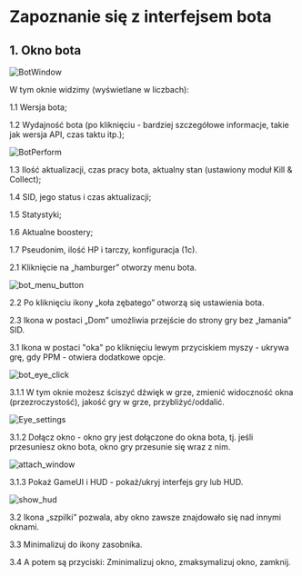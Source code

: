 # Zapoznanie się z interfejsem bota

## 1. Okno bota

![BotWindow](public/BotWindow.png)

W tym oknie widzimy (wyświetlane w liczbach):

1.1 Wersja bota;

1.2 Wydajność bota (po kliknięciu - bardziej szczegółowe informacje, takie jak wersja API, czas taktu itp.);

![BotPerform](public/bot_perfom.png)

1.3 Ilość aktualizacji, czas pracy bota, aktualny stan (ustawiony moduł Kill & Collect);

1.4 SID, jego status i czas aktualizacji;

1.5 Statystyki;

1.6 Aktualne boostery;

1.7 Pseudonim, ilość HP i tarczy, konfiguracja (1c).

2.1 Kliknięcie na „hamburger” otworzy menu bota.

![bot_menu_button](public/bot_menu_button.png)

2.2 Po kliknięciu ikony „koła zębatego” otworzą się ustawienia bota.

2.3 Ikona w postaci „Dom” umożliwia przejście do strony gry bez „łamania” SID.

3.1 Ikona w postaci "oka" po kliknięciu lewym przyciskiem myszy - ukrywa grę, gdy PPM - otwiera dodatkowe opcje.

![bot_eye_click](public/bot_eye_click.png)

3.1.1 W tym oknie możesz ściszyć dźwięk w grze, zmienić widoczność okna (przezroczystość), jakość gry w grze, przybliżyć/oddalić.

![Eye_settings](public/Eye_settings.gif)

3.1.2 Dołącz okno - okno gry jest dołączone do okna bota, tj. jeśli przesuniesz okno bota, okno gry przesunie się wraz z nim.

![attach_window](public/Attach_window.gif)

3.1.3 Pokaż GameUI i HUD - pokaż/ukryj interfejs gry lub HUD.

![show_hud](public/Show_hud.gif)

3.2 Ikona „szpilki” pozwala, aby okno zawsze znajdowało się nad innymi oknami.

3.3 Minimalizuj do ikony zasobnika.

3.4 A potem są przyciski: Zminimalizuj okno, zmaksymalizuj okno, zamknij.